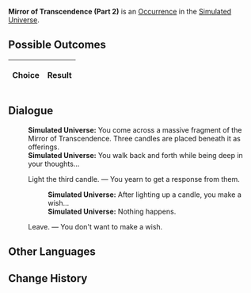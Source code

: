 {{Simulated Universe Event Infobox
|title         = Mirror of Transcendence (Part 2)
|image         = Random Event Normal.png
|type          =
|domains_su    = Occurrence
|domains_ext   = Occurrence
|domains_swarm = 
|domains_gng   = 
|requirements  =
|prev          = {{tx}}
|next          = {{tx}}
|indexRewards  =
|characters    = 
}}
'''Mirror of Transcendence (Part 2)''' is an [[Simulated Universe/Occurrence|Occurrence]] in the [[Simulated Universe]].

==Possible Outcomes==
{| class="article-table"
!Choice
!Result

|}

<!--
==Gameplay Notes==

-->
==Dialogue==
{{Dialogue Start}}
:'''Simulated Universe:''' You come across a massive fragment of the Mirror of Transcendence. Three candles are placed beneath it as offerings.
:'''Simulated Universe:''' You walk back and forth while being deep in your thoughts...
:{{DIcon|Star}} Light the third candle. &mdash; You yearn to get a response from them.
::'''Simulated Universe:''' After lighting up a candle, you make a wish...
::'''Simulated Universe:''' Nothing happens.
:{{DIcon|Star}} Leave. &mdash; You don't want to make a wish.
{{Dialogue End}}

==Other Languages==
{{Other Languages
|en   = Mirror of Transcendence (Part 2)
|zhs  = 超验之镜（其二）
|zht  = 超驗之鏡（其二）
|ja   = {{Rubi|超越|ちょうえつ}}の{{Rubi|鏡|かがみ}}（その2）
|ko   = 초월의 거울 (2)
|es   = Espejo de la Trascendencia (II)
|fr   = Miroir de la transcendance (partie 2)
|ru   = Трансцендентальное зеркало II
|th   = กระจกแจ้งประจักษ์ 2
|vi   = Gương Siêu Việt 2
|de   = Spiegel der Transzendenz (Teil 2)
|id   = Cermin Transenden (2)
|pt   = Espelho da Transcendência (Parte 2)
}}

==Change History==
{{Change History|1.0}}
